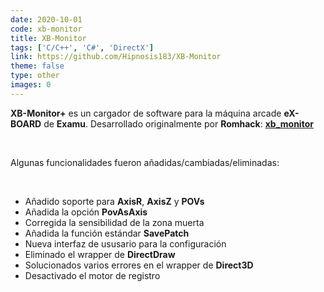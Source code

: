 ```yaml
---
date: 2020-10-01
code: xb-monitor
title: XB-Monitor
tags: ['C/C++', 'C#', 'DirectX']
link: https://github.com/Hipnosis183/XB-Monitor
theme: false
type: other
images: 0
---
```


**XB-Monitor+** es un cargador de software para la máquina arcade **eX-BOARD** de **Examu**.
Desarrollado originalmente por **Romhack**: **[xb_monitor](https://github.com/zxmarcos/xb_monitor)**

<br />

Algunas funcionalidades fueron añadidas/cambiadas/eliminadas:

<br />

- Añadido soporte para **AxisR**, **AxisZ** y **POVs**
- Añadida la opción **PovAsAxis**
- Corregida la sensibilidad de la zona muerta
- Añadida la función estándar **SavePatch**
- Nueva interfaz de ususario para la configuración
- Eliminado el wrapper de **DirectDraw**
- Solucionados varios errores en el wrapper de **Direct3D**
- Desactivado el motor de registro